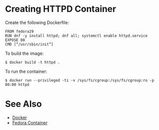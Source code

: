 = Creating HTTPD Container =

Create the following Dockerfile:

<pre>
FROM fedora29
RUN dnf -y install httpd; dnf all; systemctl enable httpd.service
EXPOSE 80
CMD [“/usr/sbin/init”]
</pre>

To build the image:

<pre>
$ docker build -t httpd .
</pre>

To run the container:

<pre>
$ docker run --privileged -ti -v /sys/fs/cgroup:/sys/fs/cgroup:ro -p 80:80 httpd
</pre>

= See Also =

* [[Docker]]
* [[Fedora Container]]